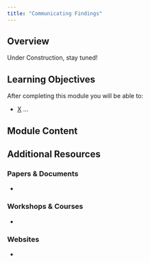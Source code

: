 ```yaml
---
title: "Communicating Findings"
---
```


## Overview

Under Construction, stay tuned!

## Learning Objectives

After completing this module you will be able to: 

- <u>X</u> ...

## Module Content



## Additional Resources

### Papers & Documents

- 

### Workshops & Courses

- 

### Websites

- 
